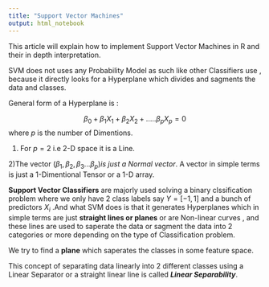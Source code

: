 ```yaml
---
title: "Support Vector Machines"
output: html_notebook
---
```


This article will explain how to implement Support Vector Machines in R and their in depth interpretation.

SVM does not uses any Probability Model as such like other Classifiers use , because it directly looks for a Hyperplane which divides and sagments the data and classes.

General form of a Hyperplane is :

$$\beta_0  + \beta_1X_1  +  \beta_2X_2  + . . .. . \beta_pX_p = 0 $$
where $p$ is the number of Dimentions.

1) For $p=2$ i.e 2-D space it is a Line.

2)The vector $(\beta_1,\beta_2,\beta_3...\beta_p) is \ just \ a \ Normal\ vector.$ A vector in simple terms is just a 1-Dimentional Tensor or a 1-D array.



__Support Vector Classifiers__ are majorly used solving a binary clssification 
problem where we only have 2 class labels say $Y = [-1,1]$ and a bunch of predictors $X_i$ .And what SVM does is that it generates Hyperplanes which in simple terms are just __straight lines or planes__ or are Non-linear curves , and these lines are used to saperate the data or sagment the data into 2 categories or more depending on the type of Classification problem.

We try to find a __plane__ which saperates the classes in some feature space.


This concept of separating data linearly into 2 different classes using a Linear Separator or a straight linear line is called *__Linear Separability__*.


